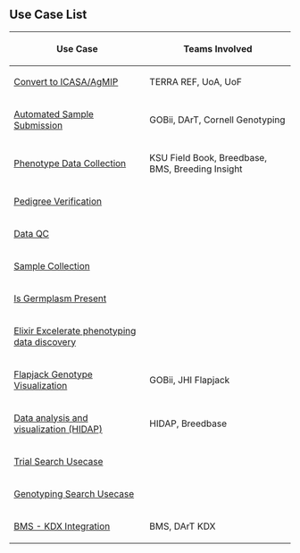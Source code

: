 == Use Case List ==

{| class="wikitable"
! Use Case !! Teams Involved
|-
| [[ Convert to ICASA/AgMIP ]] || TERRA REF, UoA, UoF
|-
| [[ Automated Sample Submission ]] || GOBii, DArT, Cornell Genotyping
|-
| [[ Phenotype Data Collection ]] || KSU Field Book, Breedbase, BMS, Breeding Insight
|-
| [[ Pedigree Verification ]] || 
|-
| [[ Data QC ]] || 
|-
| [[ Sample Collection ]] ||
|-
| [[ Is Germplasm Present ]] ||
|-
| [[ Elixir Excelerate phenotyping data discovery ]] ||
|-
| [[ Flapjack Genotype Visualization ]] || GOBii, JHI Flapjack
|-
| [[ Data analysis and visualization (HIDAP) ]] || HIDAP, Breedbase
|-
| [[ Trial Search Usecase ]] ||
|-
| [[ Genotyping Search Usecase ]] ||
|-
| [[ BMS - KDX Integration ]] || BMS, DArT KDX
|}